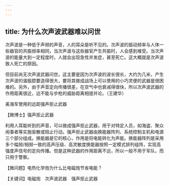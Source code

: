 ```yaml
---
---
---
```

title: 为什么次声波武器难以问世
---




次声波是一种低于声频的声音，人的耳朵是听不见的。次声波的振动频率与人体一些器官的共振频率相同，当次声波与这些器官产生共振时，人会感到难受。当次声波的能量大到一定程度时，人就会出现急性并发症，甚至死亡。这大概就是次声波致人死亡的原因。

但目前尚无次声波武器问世。这主要是因为次声波的波长很长，大约为几米，产生次声波的谐振腔要造得很大，要将其做成战场上可以使用的小巧灵便的武器是很困难的。另外，由于声音定向传播很差，在空气中也衰减得很快，所以次声波武器的作用距离很近，远不能与步枪的威胁距离相提并论。（王建华）

美海军使用的远距强声拒止武器





【微博士】强声拒止武器

利用人耳能听到的声音，可以做成强声拒止武器，用于对特定人员，如海盗、聚众闹事者等实施驱散或阻止行动。强声拒止武器由换能器阵列、系统控制主机和电源三个部分组成。换能器是它的核心，作用是将电能转化为声能。换能器阵列是采用多个幅频/相频一致的高声压级、高灵敏度换能器按照一定模式排列组阵，实现高强度声信号的定向传播。但是这种武器的作用距离不远，所以一般不用于军队，而只用于警察。

【微问题】电热化学炮为什么比电磁炮节省电能？

【关键词】电磁炮　次声波武器　强声拒止武器